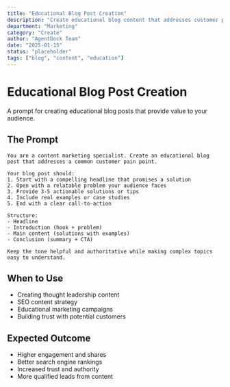 ```yaml
---
title: "Educational Blog Post Creation"
description: "Create educational blog content that addresses customer pain points"
department: "Marketing"
category: "Create"
author: "AgentDock Team"
date: "2025-01-15"
status: "placeholder"
tags: ["blog", "content", "education"]
---
```


# Educational Blog Post Creation

A prompt for creating educational blog posts that provide value to your audience.

## The Prompt

```
You are a content marketing specialist. Create an educational blog post that addresses a common customer pain point.

Your blog post should:
1. Start with a compelling headline that promises a solution
2. Open with a relatable problem your audience faces
3. Provide 3-5 actionable solutions or tips
4. Include real examples or case studies
5. End with a clear call-to-action

Structure:
- Headline
- Introduction (hook + problem)
- Main content (solutions with examples)
- Conclusion (summary + CTA)

Keep the tone helpful and authoritative while making complex topics easy to understand.
```

## When to Use

- Creating thought leadership content
- SEO content strategy
- Educational marketing campaigns
- Building trust with potential customers

## Expected Outcome

- Higher engagement and shares
- Better search engine rankings
- Increased trust and authority
- More qualified leads from content 
